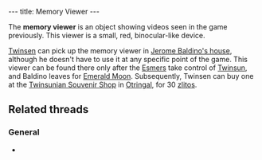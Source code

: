 ---
title: Memory Viewer
---

{{twinsunica import}}{{Infobox Item
 |image=Viewer.gif
 |type=reward
 |critical=no
 |magical=no
 |unique=yes
 |lba1=
 |lba2=yes
 |upgrades=no
 |rowposition=5
 |columnposition=4
 |effect=unique
 |effectamount=
 |purpose=
 |combattype=none
 |powerlevel=none
 |rate=none
 |range=none
 |damage=none
}}

The '''memory viewer''' is an object showing videos seen in the game previously. This viewer is a small, red, binocular-like device.

[[Twinsen]] can pick up the memory viewer in [[Jerome Baldino's residence (Port-Ludo)|Jerome Baldino's house]], although he doesn't have to use it at any specific point of the game. This viewer can be found there only after the [[Esmer]]s take control of [[Twinsun]], and Baldino leaves for [[Emerald Moon]]. Subsequently, Twinsen can buy one at the [[Twinsunian Souvenir Shop]] in [[Otringal]], for 30 [[zlito]]s.

==Related threads==
===General===
* {{thread|id=3820|title=I finished LBA2 yesterday}}